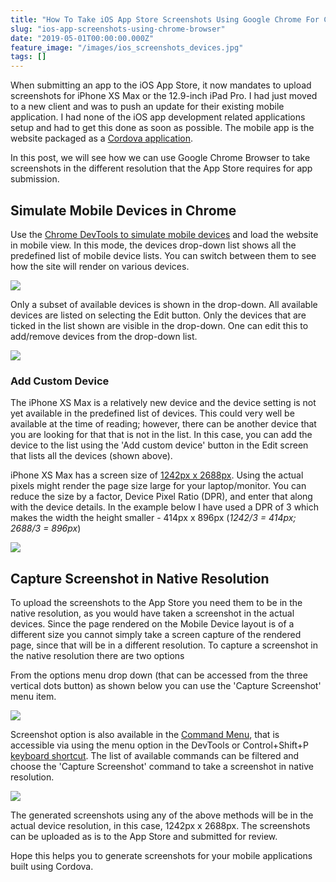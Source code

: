 ```yaml
---
title: "How To Take iOS App Store Screenshots Using Google Chrome For Cordova Applications"
slug: "ios-app-screenshots-using-chrome-browser"
date: "2019-05-01T00:00:00.000Z"
feature_image: "/images/ios_screenshots_devices.jpg"
tags: []
---
```


When submitting an app to the iOS App Store, it now mandates to upload screenshots for iPhone XS Max or the 12.9-inch iPad Pro. I had just moved to a new client and was to push an update for their existing mobile application. I had none of the iOS app development related applications setup and had to get this done as soon as possible. The mobile app is the website packaged as a [Cordova application](https://cordova.apache.org/).

In this post, we will see how we can use Google Chrome Browser to take screenshots in the different resolution that the App Store requires for app submission.

Simulate Mobile Devices in Chrome
---------------------------------

Use the [Chrome DevTools to simulate mobile devices](https://developers.google.com/web/tools/chrome-devtools/device-mode/) and load the website in mobile view. In this mode, the devices drop-down list shows all the predefined list of mobile device lists. You can switch between them to see how the site will render on various devices.

![](/images/ios_screenshots_chrome_devices.jpg)

Only a subset of available devices is shown in the drop-down. All available devices are listed on selecting the Edit button. Only the devices that are ticked in the list shown are visible in the drop-down. One can edit this to add/remove devices from the drop-down list.

![](/images/ios_screenshots_chrome_all_devices.jpg)

### Add Custom Device

The iPhone XS Max is a relatively new device and the device setting is not yet available in the predefined list of devices. This could very well be available at the time of reading; however, there can be another device that you are looking for that that is not in the list. In this case, you can add the device to the list using the 'Add custom device' button in the Edit screen that lists all the devices (shown above).

iPhone XS Max has a screen size of [1242px x 2688px](https://developer.apple.com/design/human-interface-guidelines/ios/icons-and-images/launch-screen#static-launch-screen-images). Using the actual pixels might render the page size large for your laptop/monitor. You can reduce the size by a factor, Device Pixel Ratio (DPR), and enter that along with the device details. In the example below I have used a DPR of 3 which makes the width the height smaller - 414px x 896px (_1242/3 = 414px; 2688/3 = 896px_)

![](/images/ios_screenshots_iphone_xs_max_chrome.jpg)

Capture Screenshot in Native Resolution
---------------------------------------

To upload the screenshots to the App Store you need them to be in the native resolution, as you would have taken a screenshot in the actual devices. Since the page rendered on the Mobile Device layout is of a different size you cannot simply take a screen capture of the rendered page, since that will be in a different resolution. To capture a screenshot in the native resolution there are two options

From the options menu drop down (that can be accessed from the three vertical dots button) as shown below you can use the 'Capture Screenshot' menu item.

![](/images/ios_screenshots_options_chrome.jpg)

Screenshot option is also available in the [Command Menu](https://developers.google.com/web/tools/chrome-devtools/ui#command-menu), that is accessible via using the menu option in the DevTools or Control+Shift+P [keyboard shortcut](https://developers.google.com/web/tools/chrome-devtools/shortcuts). The list of available commands can be filtered and choose the 'Capture Screenshot' command to take a screenshot in native resolution.

![](/images/ios_screenshots_chrome.jpg)

The generated screenshots using any of the above methods will be in the actual device resolution, in this case, 1242px x 2688px. The screenshots can be uploaded as is to the App Store and submitted for review.

Hope this helps you to generate screenshots for your mobile applications built using Cordova.